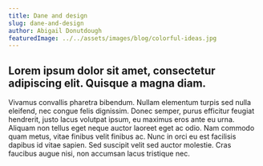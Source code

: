 ```yaml
---
title: Dane and design
slug: dane-and-design
author: Abigail Donutdough
featuredImage: ../../assets/images/blog/colorful-ideas.jpg
---
```


## Lorem ipsum dolor sit amet, consectetur adipiscing elit. Quisque a magna diam.

Vivamus convallis pharetra bibendum. Nullam elementum turpis sed nulla eleifend, nec congue felis dignissim. Donec semper, purus efficitur feugiat hendrerit, justo lacus volutpat ipsum, eu maximus eros ante eu urna. Aliquam non tellus eget neque auctor laoreet eget ac odio. Nam commodo quam metus, vitae finibus velit finibus ac. Nunc in orci eu est facilisis dapibus id vitae sapien. Sed suscipit velit sed auctor molestie. Cras faucibus augue nisi, non accumsan lacus tristique nec.
